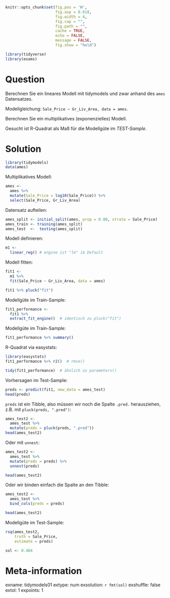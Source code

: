 



```r
knitr::opts_chunk$set(fig.pos = 'H',
                      fig.asp = 0.618,
                      fig.width = 4,
                      fig.cap = "", 
                      fig.path = "",
                      cache = TRUE,
                      echo = FALSE,
                      message = FALSE,
                      fig.show = "hold")

library(tidyverse)
library(exams)
```





Question
========

Berechnen Sie ein lineares Modell mit tidymodels und zwar anhand des `ames` Datensatzes.

Modellgleichung: `Sale_Price ~ Gr_Liv_Area, data = ames`.

Berechnen Sie ein multiplikatives (exponenzielles) Modell.

Gesucht ist R-Quadrat als Maß für die Modellgüte im *TEST-Sample*.

Solution
========


```r
library(tidymodels)
data(ames)
```


Multiplikatives Modell:

```r
ames <- 
  ames %>% 
  mutate(Sale_Price = log10(Sale_Price)) %>% 
  select(Sale_Price, Gr_Liv_Area)
```


Datensatz aufteilen:

```r
ames_split <- initial_split(ames, prop = 0.80, strata = Sale_Price)
ames_train <- training(ames_split)
ames_test  <-  testing(ames_split)
```



Modell definieren:

```r
m1 <-
  linear_reg() # engine ist "lm" im Default
```



Modell fitten:

```r
fit1 <-
  m1 %>% 
  fit(Sale_Price ~ Gr_Liv_Area, data = ames)
```


```r
fit1 %>% pluck("fit") 
```



Modellgüte im Train-Sample:

```r
fit1_performance <-
  fit1 %>% 
  extract_fit_engine()  # identisch zu pluck("fit")
```



Modellgüte im Train-Sample:


```r
fit1_performance %>% summary()
```


R-Quadrat via easystats:

```r
library(easystats)
fit1_performance %>% r2()  # rmse()
```



```r
tidy(fit1_performance)  # ähnlich zu parameters()
```



Vorhersagen im Test-Sample:


```r
preds <- predict(fit1, new_data = ames_test)
head(preds)
```

`preds` ist ein Tibble, also müssen wir noch die Spalte `.pred.` herausziehen, z.B. mit `pluck(preds, ".pred")`:

```r
ames_test2 <-
  ames_test %>% 
  mutate(preds = pluck(preds, ".pred"))
head(ames_test2)
```

Oder mit `unnest`:

```r
ames_test2 <-
  ames_test %>% 
  mutate(preds = preds) %>% 
  unnest(preds)

head(ames_test2)
```

Oder wir binden einfach die Spalte an den Tibble:

```r
ames_test2 <-
  ames_test %>% 
  bind_cols(preds = preds)

head(ames_test2)
```



Modellgüte im Test-Sample:

```r
rsq(ames_test2,
    truth = Sale_Price,
    estimate = preds)
```


```r
sol <- 0.484
```


Meta-information
================

exname: tidymodels01 
extype: num
exsolution: `r fmt(sol)`
exshuffle: false
extol: 1
expoints: 1

